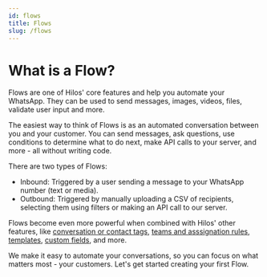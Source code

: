 ```yaml
---
id: flows
title: Flows
slug: /flows
---
```


# What is a Flow?

Flows are one of Hilos' core features and help you automate your WhatsApp. They can be used to send messages, images, videos, files, validate user input and more.

The easiest way to think of Flows is as an automated conversation between you and your customer. You can send messages, ask questions, use conditions to determine what to do next, make API calls to your server, and more - all without writing code.

There are two types of Flows:

- Inbound: Triggered by a user sending a message to your WhatsApp number (text or media).
- Outbound: Triggered by manually uploading a CSV of recipients, selecting them using filters or making an API call to our server.

Flows become even more powerful when combined with Hilos' other features, like [conversation or contact tags](conversation-tab), [teams and asssignation rules](inbox-teams), [templates](create-a-template), [custom fields](create-a-contact), and more.

We make it easy to automate your conversations, so you can focus on what matters most - your customers. Let's get started creating your first Flow.

